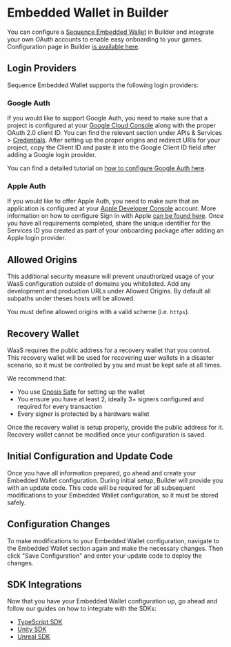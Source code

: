 # Embedded Wallet in Builder
You can configure a [Sequence Embedded Wallet](/solutions/wallets/embedded-wallet/overview) in Builder and integrate your own OAuth accounts to enable easy onboarding to your games. Configuration page in Builder [is available here](https://sequence.build/project/default/wallet/embedded-wallet).

## Login Providers
Sequence Embedded Wallet supports the following login providers:

### Google Auth
If you would like to support Google Auth, you need to make sure that a project is configured at your [Google Cloud Console](https://console.cloud.google.com/) along with the proper OAuth 2.0 client ID. You can find the relevant section under APIs & Services > [Credentials](https://console.cloud.google.com/apis/credentials). After setting up the proper origins and redirect URIs for your project, copy the Client ID and paste it into the Google Client ID field after adding a Google login provider.

You can find a detailed tutorial on [how to configure Google Auth here](https://developers.google.com/identity/gsi/web/guides/get-google-api-clientid).

### Apple Auth
If you would like to offer Apple Auth, you need to make sure that an application is configured at your [Apple Developer Console](https://developer.apple.com/account) account. More information on how to configure Sign in with Apple [can be found here](https://developer.apple.com/help/account/configure-app-capabilities/configure-sign-in-with-apple-for-the-web/). Once you have all requirements completed, share the unique identifier for the Services ID you created as part of your onboarding package after adding an Apple login provider.

## Allowed Origins
This additional security measure will prevent unauthorized usage of your WaaS configuration outside of domains you whitelisted. Add any development and production URLs under Allowed Origins. By default all subpaths under theses hosts will be allowed.

You must define allowed origins with a valid scheme (i.e. `https`).

## Recovery Wallet
WaaS requires the public address for a recovery wallet that you control. This recovery wallet will be used for recovering user wallets in a disaster scenario, so it must be controlled by you and must be kept safe at all times.

We recommend that:

- You use [Gnosis Safe](https://safe.global/) for setting up the wallet
- You ensure you have at least 2, ideally 3+ signers configured and required for every transaction
- Every signer is protected by a hardware wallet

Once the recovery wallet is setup properly, provide the public address for it. Recovery wallet cannot be modified once your configuration is saved.

## Initial Configuration and Update Code
Once you have all information prepared, go ahead and create your Embedded Wallet configuration. During initial setup, Builder will provide you with an update code. This code will be required for all subsequent modifications to your Embedded Wallet configuration, so it must be stored safely.

## Configuration Changes
To make modifications to your Embedded Wallet configuration, navigate to the Embedded Wallet section again and make the necessary changes. Then click "Save Configuration" and enter your update code to deploy the changes.

## SDK Integrations
Now that you have your Embedded Wallet configuration up, go ahead and follow our guides on how to integrate with the SDKs:

- [TypeScript SDK](/solutions/wallets/embedded-wallet/overview)
- [Unity SDK](/sdk/unity/overview)
- [Unreal SDK](/sdk/unreal/overview)

